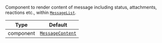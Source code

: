 Component to render content of message including status, attachments, reactions etc., within [`MessageList`](/reactnative/ui-components/message-list).

| Type | Default |
| - | - |
| component | [`MessageContent`](/reactnative/ui-components/message-content) |
